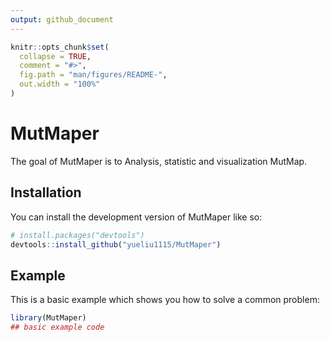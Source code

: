 ```yaml
---
output: github_document
---
```


<!-- README.md is generated from README.Rmd. Please edit that file -->

```r
knitr::opts_chunk$set(
  collapse = TRUE,
  comment = "#>",
  fig.path = "man/figures/README-",
  out.width = "100%"
)
```

# MutMaper

<!-- badges: start -->
<!-- badges: end -->

The goal of MutMaper is to Analysis, statistic and visualization MutMap.

## Installation

You can install the development version of MutMaper like so:

``` r
# install.packages("devtools")
devtools::install_github("yueliu1115/MutMaper")
```

## Example

This is a basic example which shows you how to solve a common problem:

```r
library(MutMaper)
## basic example code
```

